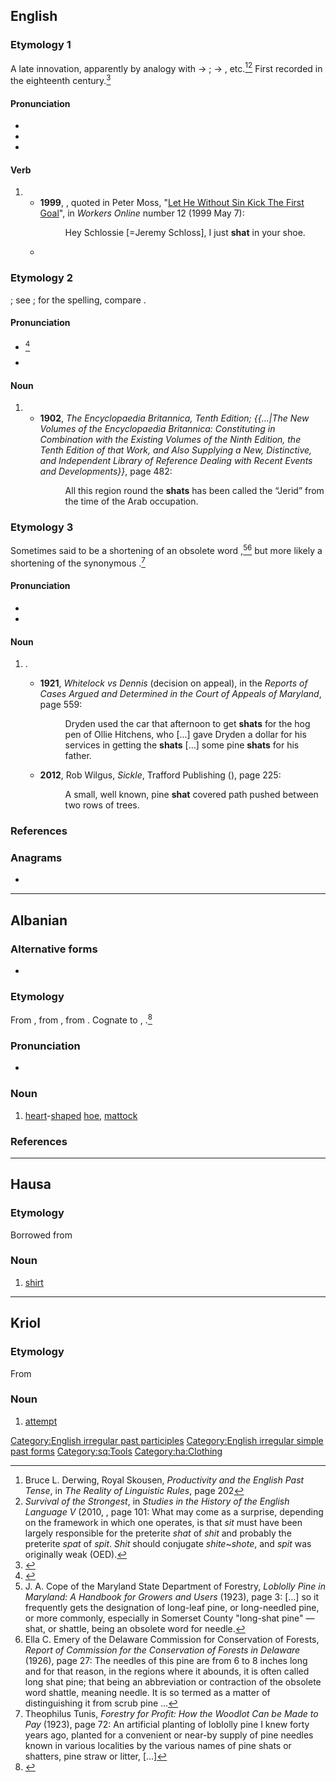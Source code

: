 {{also|shát}}
==English==

===Etymology 1===
A late innovation, apparently by analogy with {{m|en|sit}} → {{m|en|sat}}; {{m|en|spit}} → {{m|en|spat}}, etc.<ref>Bruce L. Derwing, Royal Skousen, ''Productivity and the English Past Tense'', in ''The Reality of Linguistic Rules'', page 202</ref><ref>''Survival of the Strongest'', in ''Studies in the History of the English Language V'' (2010, {{ISBN|3110220326}}, page 101: What may come as a surprise, depending on the framework in which one operates, is that ''sit'' must have been largely responsible for the preterite ''shat'' of ''shit'' and probably the preterite ''spat'' of ''spit''. ''Shit'' should conjugate ''shite''~''shote'', and ''spit'' was originally weak (OED).</ref> First recorded in the eighteenth century.<ref name="'shit' entry at Etymology Online Dictionary">{{cite-web|url=http://www.etymonline.com/index.php?term=shit|title=Etymology Online Dictionary: 'shit'|last=Harper|first=Douglas|date=2001|work=Etymology Online Dictionary|publisher=Douglas Harper|accessdate=2009-04-13}}</ref>

====Pronunciation====
* {{IPA|en|/ʃæt/}}
* {{audio|en|LL-Q1860 (eng)-Vealhurl-shat.wav ‎|Audio (UK)}}
* {{rhymes|en|æt}}

====Verb====
{{head|en|verb form}}

# {{en-past of|shit}}
#* '''1999''', {{w|Julian O'Neill}}, quoted in Peter Moss, "[http://workers.labor.net.au/12/b_sportspage_pete.html Let He Without Sin Kick The First Goal]", in ''Workers Online'' number 12 (1999 May 7):
#*: Hey Schlossie [=Jeremy Schloss], I just '''shat''' in your shoe.
#* {{quote-book|en|title=[[w:Every Living Thing (book)|Every Living Thing]]|author={{w|Rob Dunn}}|year=2009|passage=We all lived in small communities, hunted, and foraged. We '''shat''' in the woods.}}

===Etymology 2===
{{der|en|ar|شَطّ}}; see {{m|en|chott}}; for the spelling, compare {{l|en|Shatt al-Arab}}.

====Pronunciation====
* {{IPA|en|/ʃʌt/}}<ref>{{R:Century 1914}}</ref>
* {{rhymes|en|ʌt}}

====Noun====
{{en-noun}}

# {{altform|en|chott}}
#* '''1902''', ''The Encyclopaedia Britannica, Tenth Edition; {{...|The New Volumes of the Encyclopaedia Britannica: Constituting in Combination with the Existing Volumes of the Ninth Edition, the Tenth Edition of that Work, and Also Supplying a New, Distinctive, and Independent Library of Reference Dealing with Recent Events and Developments}}'', page 482:
#*: All this region round the '''shats''' has been called the “Jerid” from the time of the Arab occupation.

===Etymology 3===
Sometimes said to be a shortening of an obsolete word {{m|en||(*)shattle|needle}}<!-- (compare {{m|en|shass||heap of straw}}?)-->,<ref>J. A. Cope of the Maryland State Department of Forestry, ''Loblolly Pine in Maryland: A Handbook for Growers and Users'' (1923), page 3: [...] so it frequently gets the designation of long-leaf pine, or long-needled pine, or more commonly, especially in Somerset County &quot;long-shat pine&quot; — shat, or shattle, being an obsolete word for needle.</ref><ref>Ella C. Emery of the Delaware Commission for Conservation of Forests, ‎''Report of Commission for the Conservation of Forests in Delaware'' (1926), page 27: The needles of this pine are from 6 to 8 inches long and for that reason, in the regions where it abounds, it is often called long shat pine; that being an abbreviation or contraction of the obsolete word shattle, meaning needle. It is so termed as a matter of distinguishing it from scrub pine ...</ref> but more likely a shortening of the synonymous {{m|en|shatter|(pine) shatter}}.<ref>Theophilus Tunis, ''Forestry for Profit: How the Woodlot Can be Made to Pay'' (1923), page 72: An artificial planting of loblolly pine I knew forty years ago, planted for a convenient or near-by supply of pine needles known in various localities by the various names of pine shats or shatters, pine straw or litter, [...]</ref>

====Pronunciation====
* {{IPA|en|/ʃæt/}}
* {{rhymes|en|æt}}

====Noun====
{{en-noun}}

# {{lb|en|chiefly|Maryland|Delaware}}<!--?--> {{synonym of|en|shatter||a pine needle}}.
#* '''1921''', ''Whitelock vs Dennis'' (decision on appeal), in the ''Reports of Cases Argued and Determined in the Court of Appeals of Maryland'', page 559:
#*: Dryden used the car that afternoon to get '''shats''' for the hog pen of Ollie Hitchens, who [...] gave Dryden a dollar for his services in getting the '''shats''' [...] some pine '''shats''' for his father.
#* '''2012''', Rob Wilgus, ''Sickle'', Trafford Publishing ({{ISBN|9781466939059}}), page 225:
#*: A small, well known, pine '''shat''' covered path pushed between two rows of trees.

===References===
<references/>

===Anagrams===
* {{anagrams|en|a=ahst|ATHs|HATs|Tash|has't|hast|hats|tash|thas}}

[[Category:English irregular past participles]]
[[Category:English irregular simple past forms]]

----

==Albanian==

===Alternative forms===
* {{l|sq|shatë}}

===Etymology===
{{PIE root|sq|sek}}
From {{inh|sq|sqj-pro|*śaktā}}, from {{inh|sq|ine-pro||*sēk-teh₂-}}, from {{inh|sq|ine-pro|*sek-||to cut}}. Cognate to {{cog|la|secula||sickle}}, {{m|la|sacena||pick-axe of the pontifix}}.<ref>{{R:sq:Demiraj|page=358}}</ref>

===Pronunciation===
* {{IPA|sq|/ʃat/}}

===Noun===
{{sq-noun|m|shata}}

# [[heart]]-[[shaped]] [[hoe]], [[mattock]]

===References===
<references/>

[[Category:sq:Tools]]

----

==Hausa==

===Etymology===
Borrowed from {{bor|ha|en|shirt}}

===Noun===
{{head|ha|noun|head=shât|g=f}}

# [[shirt]]

[[Category:ha:Clothing]]

----

==Kriol==

===Etymology===
From {{inh|rop|en|shot}}

===Noun===
{{head|rop|noun}}

# [[attempt]]
